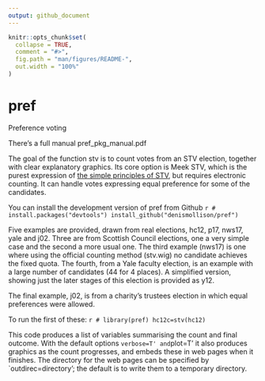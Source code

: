 ```yaml
---
output: github_document
---
```


<!-- README.md is generated from README.Rmd. Please edit that file -->

```r
knitr::opts_chunk$set(
  collapse = TRUE,
  comment = "#>",
  fig.path = "man/figures/README-",
  out.width = "100%"
)
```

# pref

<!-- badges: start -->
<!-- badges: end -->
Preference voting

There's a full manual pref_pkg_manual.pdf

The goal of the function stv is to count votes from an STV election, together with clear explanatory graphics. Its core option is Meek STV, which is the purest expression of <a href="https://www.macs.hw.ac.uk/~denis/stv/">the simple principles of STV</a>, but requires electronic counting. It can handle votes expressing equal preference for some of the candidates.

You can install the development version of pref from Github
  ```r
# install.packages("devtools")
install_github("denismollison/pref")
  ```
  
Five examples are provided, drawn from real elections, hc12, p17, nws17, yale and j02.
Three are from Scottish Council elections, one a very simple case and the second a more usual one. The third example (nws17) is one where using the official counting method (stv.wig) no candidate achieves the fixed quota.
The fourth, from a Yale faculty election, is an example with a large number of candidates (44 for 4 places). A simplified version, showing just the later stages of this election is provided as y12.

The final example, j02, is from a charity's trustees election in which equal preferences were allowed.

To run the first of these:
  ```r
# library(pref)
hc12c=stv(hc12)
  ```

This code produces a list of variables summarising the count and final outcome. With the default options `verbose=T' and `plot=T' it also produces graphics as the count progresses, and embeds these in web pages when it finishes. The directory for the web pages can be specified by `outdirec=directory'; the default is to write them to a temporary directory.
